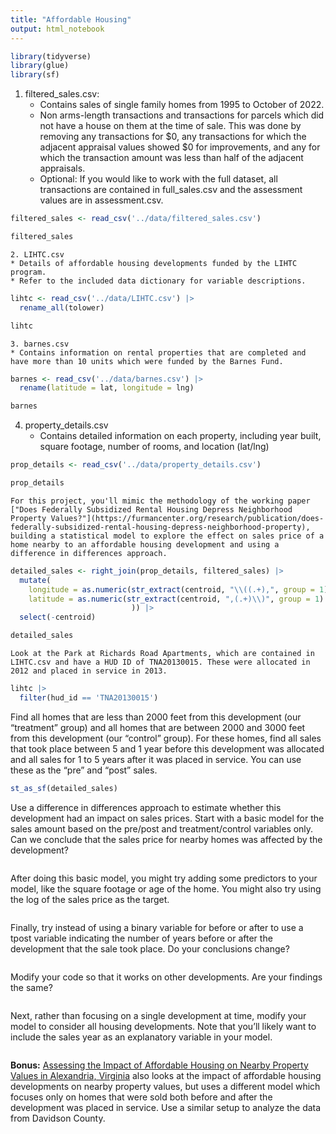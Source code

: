 ```yaml
---
title: "Affordable Housing"
output: html_notebook
---
```


```r
library(tidyverse)
library(glue)
library(sf)
```

1. filtered_sales.csv:
	* Contains sales of single family homes from 1995 to October of 2022. 
	* Non arms-length transactions and transactions for parcels which did not have a house on them at the time of sale. This was done by removing any transactions for $0, any transactions for which the adjacent appraisal values showed $0 for improvements, and any for which the transaction amount was less than half of the adjacent appraisals. 
	* Optional: If you would like to work with the full dataset, all transactions are contained in full_sales.csv and the assessment values are in assessment.csv.
	
```r
filtered_sales <- read_csv('../data/filtered_sales.csv')

filtered_sales
```
	
	
	2. LIHTC.csv
	* Details of affordable housing developments funded by the LIHTC program.
	* Refer to the included data dictionary for variable descriptions.

```r
lihtc <- read_csv('../data/LIHTC.csv') |> 
  rename_all(tolower)

lihtc
```
	
	
	3. barnes.csv
	* Contains information on rental properties that are completed and have more than 10 units which were funded by the Barnes Fund.

```r
barnes <- read_csv('../data/barnes.csv') |> 
  rename(latitude = lat, longitude = lng)

barnes
```



4. property_details.csv
	* Contains detailed information on each property, including year built, square footage, number of rooms, and location (lat/lng)
	
	
```r
prop_details <- read_csv('../data/property_details.csv')

prop_details
```
	
	For this project, you'll mimic the methodology of the working paper ["Does Federally Subsidized Rental Housing Depress Neighborhood Property Values?"](https://furmancenter.org/research/publication/does-federally-subsidized-rental-housing-depress-neighborhood-property), building a statistical model to explore the effect on sales price of a home nearby to an affordable housing development and using a difference in differences approach.
	
```r
detailed_sales <- right_join(prop_details, filtered_sales) |> 
  mutate(
    longitude = as.numeric(str_extract(centroid, "\\((.+),", group = 1)),
    latitude = as.numeric(str_extract(centroid, ",(.+)\\)", group = 1)
                           )) |> 
  select(-centroid)

detailed_sales
```
	
	
	Look at the Park at Richards Road Apartments, which are contained in LIHTC.csv and have a HUD ID of TNA20130015. These were allocated in 2012 and placed in service in 2013.

```r
lihtc |> 
  filter(hud_id == 'TNA20130015')
```



Find all homes that are less than 2000 feet from this development (our "treatment" group) and all homes that are between 2000 and 3000 feet from this development (our "control" group). For these homes, find all sales that took place between 5 and 1 year before this development was allocated and all sales for 1 to 5 years after it was placed in service. You can use these as the "pre" and "post" sales.


```r
st_as_sf(detailed_sales)


```



Use a difference in differences approach to estimate whether this development had an impact on sales prices. Start with a basic model for the sales amount based on the pre/post and treatment/control variables only. Can we conclude that the sales price for nearby homes was affected by the development?

```r

```



After doing this basic model, you might try adding some predictors to your model, like the square footage or age of the home. You might also try using the log of the sales price as the target.


```r

```



Finally, try instead of using a binary variable for before or after to use a tpost variable indicating the number of years before or after the development that the sale took place. Do your conclusions change?


```r

```

Modify your code so that it works on other developments. Are your findings the same? 

```r

```


Next, rather than focusing on a single development at time, modify your model to consider all housing developments. Note that you'll likely want to include the sales year as an explanatory variable in your model.


```r

```



**Bonus:** [Assessing the Impact of Affordable Housing on Nearby Property Values in Alexandria, Virginia](https://www.urban.org/research/publication/assessing-impact-affordable-housing-nearby-property-values-alexandria-virginia) also looks at the impact of affordable housing developments on nearby property values, but uses a different model which focuses only on homes that were sold both before and after the development was placed in service. Use a similar setup to analyze the data from Davidson County.

```r

```

